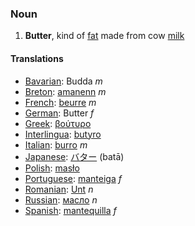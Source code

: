 === Noun ===
#'''Butter''', kind of [[fat]] made from cow [[milk]]

==== Translations ====
*[[Bavarian]]: Budda ''m''
*[[Breton]]: [[amanenn]] ''m''
*[[French]]: [[beurre]] ''m''
*[[German]]: Butter ''f''
*[[Greek]]: [[βούτυρο]]
*[[Interlingua]]: [[butyro]]
*[[Italian]]: [[burro]] ''m''
*[[Japanese]]: [[バター]] (batā)
*[[Polish]]: [[masło]]
*[[Portuguese]]: [[manteiga]] ''f''
*[[Romanian]]: [[Unt]] ''n''
*[[Russian]]: [[масло]] ''n''
*[[Spanish]]: [[mantequilla]] ''f''